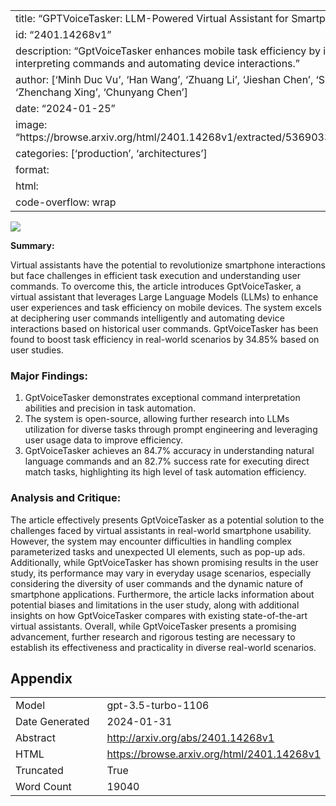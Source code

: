 
---
title: "GPTVoiceTasker: LLM-Powered Virtual Assistant for Smartphone"
id: "2401.14268v1"
description: "GptVoiceTasker enhances mobile task efficiency by intelligently interpreting commands and automating device interactions."
author: ['Minh Duc Vu', 'Han Wang', 'Zhuang Li', 'Jieshan Chen', 'Shengdong Zhao', 'Zhenchang Xing', 'Chunyang Chen']
date: "2024-01-25"
image: "https://browse.arxiv.org/html/2401.14268v1/extracted/5369033/assets/prompt.png"
categories: ['production', 'architectures']
format:
  html:
    code-overflow: wrap
---

![](https://browse.arxiv.org/html/2401.14268v1/extracted/5369033/assets/prompt.png)

**Summary:**

Virtual assistants have the potential to revolutionize smartphone interactions but face challenges in efficient task execution and understanding user commands. To overcome this, the article introduces GptVoiceTasker, a virtual assistant that leverages Large Language Models (LLMs) to enhance user experiences and task efficiency on mobile devices. The system excels at deciphering user commands intelligently and automating device interactions based on historical user commands. GptVoiceTasker has been found to boost task efficiency in real-world scenarios by 34.85% based on user studies.

### Major Findings:
1. GptVoiceTasker demonstrates exceptional command interpretation abilities and precision in task automation.
2. The system is open-source, allowing further research into LLMs utilization for diverse tasks through prompt engineering and leveraging user usage data to improve efficiency. 
3. GptVoiceTasker achieves an 84.7% accuracy in understanding natural language commands and an 82.7% success rate for executing direct match tasks, highlighting its high level of task automation efficiency.

### Analysis and Critique:
The article effectively presents GptVoiceTasker as a potential solution to the challenges faced by virtual assistants in real-world smartphone usability. However, the system may encounter difficulties in handling complex parameterized tasks and unexpected UI elements, such as pop-up ads. Additionally, while GptVoiceTasker has shown promising results in the user study, its performance may vary in everyday usage scenarios, especially considering the diversity of user commands and the dynamic nature of smartphone applications. Furthermore, the article lacks information about potential biases and limitations in the user study, along with additional insights on how GptVoiceTasker compares with existing state-of-the-art virtual assistants. Overall, while GptVoiceTasker presents a promising advancement, further research and rigorous testing are necessary to establish its effectiveness and practicality in diverse real-world scenarios.

## Appendix

|          |          |
|----------|----------|
| Model     | gpt-3.5-turbo-1106       |
| Date Generated     | 2024-01-31       |
| Abstract | [http://arxiv.org/abs/2401.14268v1](http://arxiv.org/abs/2401.14268v1)        |
| HTML     | [https://browse.arxiv.org/html/2401.14268v1](https://browse.arxiv.org/html/2401.14268v1)       |
| Truncated       | True       |
| Word Count       | 19040       |